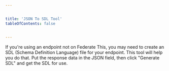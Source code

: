 ```yaml
---


title: 'JSON To SDL Tool'
tableOfContents: false


---
```







If you're using an endpoint not on Federate This, you may need to create an SDL (Schema Definition Language) file for your endpoint. This tool will help you do that. Put the response data in the JSON field, then click "Generate SDL" and get the SDL for use.



<Env />

<JsonToSDL client:only />



